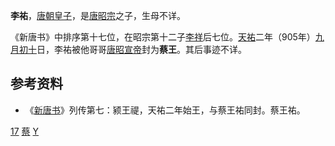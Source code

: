 '''李祐'''，[[唐朝|唐朝]][[皇子|皇子]]，是[[唐昭宗|唐昭宗]]之子，生母不详。

《新唐书》中排序第十七位，在昭宗第十二子[[李祥_(瓊王)|李祥]]后七位。[[天祐_(唐朝)|天祐]]二年（905年）[[九月初十|九月初十]]日，李祐被他哥哥[[唐昭宣帝|唐昭宣帝]]封为'''蔡王'''。其后事迹不详。

==参考资料==
*《[[新唐书|新唐书]]》列传第七：颍王禔，天祐二年始王，与蔡王祐同封。蔡王祐。

[[Category:唐昭宗皇子|17]]
[[Category:唐朝宗室国王|蔡]]
[[Category:李姓|Y]]